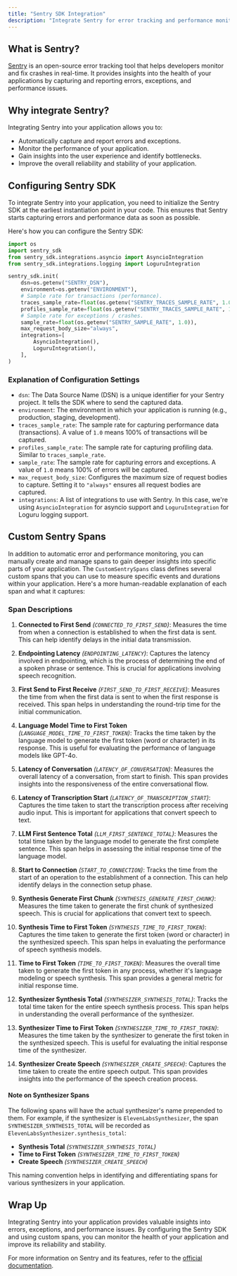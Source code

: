 ```yaml
---
title: "Sentry SDK Integration"
description: "Integrate Sentry for error tracking and performance monitoring"
---
```


## What is Sentry?

[Sentry](https://sentry.io/) is an open-source error tracking tool that helps developers monitor and fix crashes in real-time. It provides insights into the health of your applications by capturing and reporting errors, exceptions, and performance issues.

## Why integrate Sentry?

Integrating Sentry into your application allows you to:

- Automatically capture and report errors and exceptions.
- Monitor the performance of your application.
- Gain insights into the user experience and identify bottlenecks.
- Improve the overall reliability and stability of your application.

## Configuring Sentry SDK

To integrate Sentry into your application, you need to initialize the Sentry SDK at the earliest instantiation point in your code. This ensures that Sentry starts capturing errors and performance data as soon as possible.

Here's how you can configure the Sentry SDK:

```python
import os
import sentry_sdk
from sentry_sdk.integrations.asyncio import AsyncioIntegration
from sentry_sdk.integrations.logging import LoguruIntegration

sentry_sdk.init(
    dsn=os.getenv("SENTRY_DSN"),
    environment=os.getenv("ENVIRONMENT"),
    # Sample rate for transactions (performance).
    traces_sample_rate=float(os.getenv("SENTRY_TRACES_SAMPLE_RATE", 1.0)),
    profiles_sample_rate=float(os.getenv("SENTRY_TRACES_SAMPLE_RATE", 1.0)),
    # Sample rate for exceptions / crashes.
    sample_rate=float(os.getenv("SENTRY_SAMPLE_RATE", 1.0)),
    max_request_body_size="always",
    integrations=[
        AsyncioIntegration(),
        LoguruIntegration(),
    ],
)
```

### Explanation of Configuration Settings

- `dsn`: The Data Source Name (DSN) is a unique identifier for your Sentry project. It tells the SDK where to send the captured data.
- `environment`: The environment in which your application is running (e.g., production, staging, development).
- `traces_sample_rate`: The sample rate for capturing performance data (transactions). A value of `1.0` means 100% of transactions will be captured.
- `profiles_sample_rate`: The sample rate for capturing profiling data. Similar to `traces_sample_rate`.
- `sample_rate`: The sample rate for capturing errors and exceptions. A value of `1.0` means 100% of errors will be captured.
- `max_request_body_size`: Configures the maximum size of request bodies to capture. Setting it to `"always"` ensures all request bodies are captured.
- `integrations`: A list of integrations to use with Sentry. In this case, we're using `AsyncioIntegration` for asyncio support and `LoguruIntegration` for Loguru logging support.

## Custom Sentry Spans

In addition to automatic error and performance monitoring, you can manually create and manage spans to gain deeper insights into specific parts of your application. The `CustomSentrySpans` class defines several custom spans that you can use to measure specific events and durations within your application. Here's a more human-readable explanation of each span and what it captures:

### Span Descriptions

1. **Connected to First Send** _(`CONNECTED_TO_FIRST_SEND`)_: Measures the time from when a connection is established to when the first data is sent. This can help identify delays in the initial data transmission.

2. **Endpointing Latency** _(`ENDPOINTING_LATENCY`)_: Captures the latency involved in endpointing, which is the process of determining the end of a spoken phrase or sentence. This is crucial for applications involving speech recognition.

3. **First Send to First Receive** _(`FIRST_SEND_TO_FIRST_RECEIVE`)_: Measures the time from when the first data is sent to when the first response is received. This span helps in understanding the round-trip time for the initial communication.

4. **Language Model Time to First Token** _(`LANGUAGE_MODEL_TIME_TO_FIRST_TOKEN`)_: Tracks the time taken by the language model to generate the first token (word or character) in its response. This is useful for evaluating the performance of language models like GPT-4o.

5. **Latency of Conversation** _(`LATENCY_OF_CONVERSATION`)_: Measures the overall latency of a conversation, from start to finish. This span provides insights into the responsiveness of the entire conversational flow.

6. **Latency of Transcription Start** _(`LATENCY_OF_TRANSCRIPTION_START`)_: Captures the time taken to start the transcription process after receiving audio input. This is important for applications that convert speech to text.

7. **LLM First Sentence Total** _(`LLM_FIRST_SENTENCE_TOTAL`)_: Measures the total time taken by the language model to generate the first complete sentence. This span helps in assessing the initial response time of the language model.

8. **Start to Connection** _(`START_TO_CONNECTION`)_: Tracks the time from the start of an operation to the establishment of a connection. This can help identify delays in the connection setup phase.

9. **Synthesis Generate First Chunk** _(`SYNTHESIS_GENERATE_FIRST_CHUNK`)_: Measures the time taken to generate the first chunk of synthesized speech. This is crucial for applications that convert text to speech.

10. **Synthesis Time to First Token** _(`SYNTHESIS_TIME_TO_FIRST_TOKEN`)_: Captures the time taken to generate the first token (word or character) in the synthesized speech. This span helps in evaluating the performance of speech synthesis models.

11. **Time to First Token** _(`TIME_TO_FIRST_TOKEN`)_: Measures the overall time taken to generate the first token in any process, whether it's language modeling or speech synthesis. This span provides a general metric for initial response time.

12. **Synthesizer Synthesis Total** _(`SYNTHESIZER_SYNTHESIS_TOTAL`)_: Tracks the total time taken for the entire speech synthesis process. This span helps in understanding the overall performance of the synthesizer.

13. **Synthesizer Time to First Token** _(`SYNTHESIZER_TIME_TO_FIRST_TOKEN`)_: Measures the time taken by the synthesizer to generate the first token in the synthesized speech. This is useful for evaluating the initial response time of the synthesizer.

14. **Synthesizer Create Speech** _(`SYNTHESIZER_CREATE_SPEECH`)_: Captures the time taken to create the entire speech output. This span provides insights into the performance of the speech creation process.

#### Note on Synthesizer Spans

The following spans will have the actual synthesizer's name prepended to them. For example, if the synthesizer is `ElevenLabsSynthesizer`, the span `SYNTHESIZER_SYNTHESIS_TOTAL` will be recorded as `ElevenLabsSynthesizer.synthesis_total`:

- **Synthesis Total** _(`SYNTHESIZER_SYNTHESIS_TOTAL`)_
- **Time to First Token** _(`SYNTHESIZER_TIME_TO_FIRST_TOKEN`)_
- **Create Speech** _(`SYNTHESIZER_CREATE_SPEECH`)_

This naming convention helps in identifying and differentiating spans for various synthesizers in your application.

## Wrap Up

Integrating Sentry into your application provides valuable insights into errors, exceptions, and performance issues. By configuring the Sentry SDK and using custom spans, you can monitor the health of your application and improve its reliability and stability.

For more information on Sentry and its features, refer to the [official documentation](https://docs.sentry.io/).
